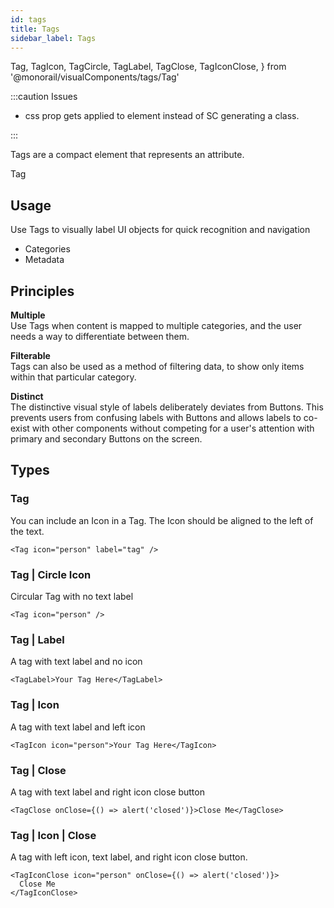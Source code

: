 ```yaml
---
id: tags
title: Tags
sidebar_label: Tags
---
```


  Tag,
  TagIcon,
  TagCircle,
  TagLabel,
  TagClose,
  TagIconClose,
} from '@monorail/visualComponents/tags/Tag'

:::caution Issues

- css prop gets applied to element instead of SC generating a class.

:::

Tags are a compact element that represents an attribute.

<ShowCase>
  <TagIcon icon="rocket">Tag</TagIcon>
</ShowCase>

## Usage

Use Tags to visually label UI objects for quick recognition and navigation

- Categories
- Metadata

## Principles

**Multiple**  
Use Tags when content is mapped to multiple categories, and the user needs a way to differentiate between them.

**Filterable**  
Tags can also be used as a method of filtering data, to show only items within that particular category.

**Distinct**  
The distinctive visual style of labels deliberately deviates from Buttons. This prevents users from confusing labels with Buttons and allows labels to co-exist with other components without competing for a user's attention with primary and secondary Buttons on the screen.

## Types

### Tag

You can include an Icon in a Tag. The Icon should be aligned to the left of the text.

```tsx live
<Tag icon="person" label="tag" />
```

### Tag | Circle Icon

Circular Tag with no text label

```tsx live
<Tag icon="person" />
```

### Tag | Label

A tag with text label and no icon

```tsx live
<TagLabel>Your Tag Here</TagLabel>
```

### Tag | Icon

A tag with text label and left icon

```tsx live
<TagIcon icon="person">Your Tag Here</TagIcon>
```

### Tag | Close

A tag with text label and right icon close button

```tsx live
<TagClose onClose={() => alert('closed')}>Close Me</TagClose>
```

### Tag | Icon | Close

A tag with left icon, text label, and right icon close button.

```tsx live
<TagIconClose icon="person" onClose={() => alert('closed')}>
  Close Me
</TagIconClose>
```
